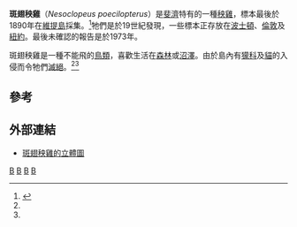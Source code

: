 {{Speciesbox 
| taxon = Nesoclopeus poecilopterus
| image = Nesoclopeus.poecilopterus.ofgh.jpg
| status = EX
| status_system = iucn3.1
| status_ref = <ref name=IUCN>{{IUCN2008|assessors=BirdLife International|year=2008|id=150558|title=Nesoclopeus poecilopterus|downloaded=2009-01-01}}</ref>
| binomial_authority = ([[古斯塔夫·哈特拉伯|Hartlaub]], 1866)
}}

'''斑翅秧雞'''（''Nesoclopeus poecilopterus''）是[[斐濟|斐濟]]特有的一種[[秧雞|秧雞]]，標本最後於1890年在[[維提島|維提島]]採集。<ref name=Heywood2000>{{Cite web|author=N. C. Heywood |year=2000 |title=Fiji Bar-winged Rail (''Rallina [Nesoclopeus] poeciloptera'') |publisher=University of Wisconsin |url=http://www.uwsp.edu/geo/faculty/heywood/geog358/extinctb/FBWRail.htm |accessdate=2007-12-22 |deadurl=yes |archiveurl=https://web.archive.org/web/20080720021651/http://www.uwsp.edu/geo/faculty/heywood/geog358/extinctb/FBWRail.htm |archivedate=2008-07-20 }}</ref>牠們是於19世紀發現，一些標本正存放在[[波士頓|波士頓]]、[[倫敦|倫敦]]及[[紐約|紐約]]。最後未確認的報告是於1973年。

斑翅秧雞是一種不能飛的[[鳥類|鳥類]]，喜歡生活在[[森林|森林]]或[[沼澤|沼澤]]。由於島內有[[獴科|獴科]]及[[貓|貓]]的入侵而令牠們[[滅絕|滅絕]]。<ref name=IUCN/><ref name=Heywood2000/>

==參考==
{{reflist}}

==外部連結==
*[http://nlbif.eti.uva.nl/naturalis/detail?lang=uk&id=14 斑翅秧雞的立體圖] {{Wayback|url=http://nlbif.eti.uva.nl/naturalis/detail?lang=uk&id=14 |date=20110608001339 }}
{{鶴形目|R.}}
{{Taxonbar|from=Q633057}}

[[Category:IUCN紅色名錄絕滅物種|B]]
[[Category:秧雞科|B]]
[[Category:不会飞的鸟|B]]
[[Category:1866年描述的鸟类|B]]